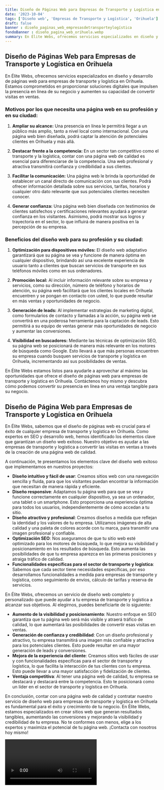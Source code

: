 ```yaml
---
title: Diseño de Páginas Web para Empresas de Transporte y Logística en Orihuela
date: '2023-10-04'
tags: ['Diseño web', 'Empresas de Transporte y Logística', 'Orihuela']
draft: false
banner : diseño_paginas_web_empresasdetransporteylogística
fondoBanner : diseño_pagina_web_orihuela.webp
summary: En Élite Webs, ofrecemos servicios especializados en diseño y desarrollo de páginas web para empresas de transporte y logística en Orihuela. Estamos comprometidos en proporcionar soluciones digitales que impulsen la presencia en línea de su negocio y aumenten su capacidad de convertir visitas en ventas.
---
```


## Diseño de Páginas Web para Empresas de Transporte y Logística en Orihuela

En Élite Webs, ofrecemos servicios especializados en diseño y desarrollo de páginas web para empresas de transporte y logística en Orihuela. Estamos comprometidos en proporcionar soluciones digitales que impulsen la presencia en línea de su negocio y aumenten su capacidad de convertir visitas en ventas.

### Motivos por los que necesita una página web en su profesión y en su ciudad:

1. **Ampliar su alcance:** Una presencia en línea le permitirá llegar a un público más amplio, tanto a nivel local como internacional. Con una página web bien diseñada, podrá captar la atención de potenciales clientes en Orihuela y más allá.

2. **Destacar frente a la competencia:** En un sector tan competitivo como el transporte y la logística, contar con una página web de calidad es esencial para diferenciarse de la competencia. Una web profesional y atractiva transmitirá confianza y credibilidad a sus clientes.

3. **Facilitar la comunicación:** Una página web le brinda la oportunidad de establecer un canal directo de comunicación con sus clientes. Podrá ofrecer información detallada sobre sus servicios, tarifas, horarios y cualquier otro dato relevante que sus potenciales clientes necesiten conocer.

4. **Generar confianza:** Una página web bien diseñada con testimonios de clientes satisfechos y certificaciones relevantes ayudará a generar confianza en los visitantes. Asimismo, podrá mostrar sus logros y trayectoria en el sector, lo que influirá de manera positiva en la percepción de su empresa.

### Beneficios del diseño web para su profesión y su ciudad:

1. **Optimización para dispositivos móviles:** El diseño web adaptativo garantizará que su página se vea y funcione de manera óptima en cualquier dispositivo, brindando así una excelente experiencia de usuario tanto a clientes que buscan servicios de transporte en sus teléfonos móviles como en sus ordenadores.

2. **Promoción local:** Al incluir información relevante sobre su empresa y servicios, como su dirección, número de teléfono y horarios de atención, su página web facilitará que los clientes locales en Orihuela encuentren y se pongan en contacto con usted, lo que puede resultar en más ventas y oportunidades de negocio.

3. **Generación de leads:** Al implementar estrategias de marketing digital, como formularios de contacto y llamadas a la acción, su página web se convertirá en una poderosa herramienta para la captación de leads. Esto permitirá a su equipo de ventas generar más oportunidades de negocio y aumentar las conversiones.

4. **Visibilidad en buscadores:** Mediante las técnicas de optimización SEO, su página web se posicionará de manera más relevante en los motores de búsqueda como Google. Esto llevará a que más personas encuentren su empresa cuando busquen servicios de transporte y logística en Orihuela, incrementando así sus posibilidades de ventas.

En Élite Webs estamos listos para ayudarle a aprovechar al máximo las oportunidades que ofrece el diseño de páginas web para empresas de transporte y logística en Orihuela. Contáctenos hoy mismo y descubra cómo podemos convertir su presencia en línea en una ventaja tangible para su negocio.

<GifSeo />

<Cta />

## Diseño de Página Web para Empresas de Transporte y Logística en Orihuela

En Élite Webs, sabemos que el diseño de páginas web es crucial para el éxito de cualquier empresa de transporte y logística en Orihuela. Como expertos en SEO y desarrollo web, hemos identificado los elementos clave que garantizan un diseño web exitoso. Nuestro objetivo es ayudar a las empresas de transporte y logística a convertir las visitas en ventas a través de la creación de una página web de calidad. 

A continuación, te presentamos los elementos clave del diseño web exitoso que implementamos en nuestros proyectos:

- **Diseño intuitivo y fácil de usar**: Creamos sitios web con una navegación sencilla y fluida, para que los visitantes puedan encontrar la información que necesitan de manera rápida y eficiente. 
- **Diseño responsive**: Adaptamos tu página web para que se vea y funcione correctamente en cualquier dispositivo, ya sea un ordenador, una tablet o un smartphone. Esto proporciona una experiencia óptima para todos los usuarios, independientemente de cómo accedan a tu sitio.
- **Diseño atractivo y profesional**: Creamos diseños a medida que reflejan la identidad y los valores de tu empresa. Utilizamos imágenes de alta calidad y una paleta de colores acorde con tu marca, para transmitir una imagen profesional y confiable.
- **Optimización SEO**: Nos aseguramos de que tu sitio web esté optimizado para los motores de búsqueda, lo que mejora su visibilidad y posicionamiento en los resultados de búsqueda. Esto aumenta las posibilidades de que tu empresa aparezca en las primeras posiciones y atraiga tráfico de calidad.
- **Funcionalidades específicas para el sector de transporte y logística**: Sabemos que cada sector tiene necesidades específicas, por eso desarrollamos funcionalidades a medida para empresas de transporte y logística, como seguimiento de envíos, cálculo de tarifas y reserva de servicios.

En Élite Webs, ofrecemos un servicio de diseño web completo y personalizado que puede ayudar a tu empresa de transporte y logística a alcanzar sus objetivos. Al elegirnos, puedes beneficiarte de lo siguiente:

- **Aumento de la visibilidad y posicionamiento**: Nuestro enfoque en SEO garantiza que tu página web será más visible y atraerá tráfico de calidad, lo que aumentará las posibilidades de convertir esas visitas en ventas.
- **Generación de confianza y credibilidad**: Con un diseño profesional y atractivo, tu empresa transmitirá una imagen más confiable y atractiva para los potenciales clientes. Esto puede resultar en una mayor generación de leads y conversiones.
- **Mejora de la experiencia del cliente**: Creamos sitios web fáciles de usar y con funcionalidades específicas para el sector de transporte y logística, lo que facilita la interacción de tus clientes con tu empresa. Esto puede llevar a una mayor satisfacción y fidelización de clientes.
- **Ventaja competitiva**: Al tener una página web de calidad, tu empresa se destacará y destacará entre la competencia. Esto te posicionará como un líder en el sector de transporte y logística en Orihuela.

En conclusión, contar con una página web de calidad y contratar nuestro servicio de diseño web para empresas de transporte y logística en Orihuela es fundamental para el éxito y crecimiento de tu negocio. En Élite Webs, estamos especializados en crear sitios web que generan resultados tangibles, aumentando las conversiones y mejorando la visibilidad y credibilidad de tu empresa. No te conformes con menos, elige a los expertos y maximiza el potencial de tu página web. ¡Contacta con nosotros hoy mismo!

<Video />

<CtaBot job='Empresas de Transporte y Logística' city='Orihuela'/>

<Gmaps query='Orihuela+españa+maps' />